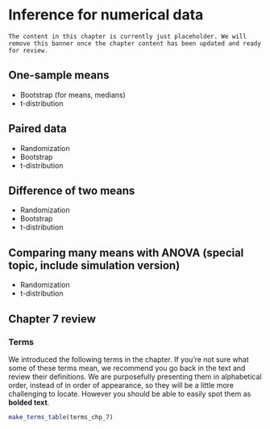 # Inference for numerical data {#inference-num}

```block2
The content in this chapter is currently just placeholder. We will remove this banner once the chapter content has been updated and ready for review.
```

## One-sample means

- Bootstrap (for means, medians)
- t-distribution

## Paired data {#paired-data}

- Randomization 
- Bootstrap
- t-distribution

## Difference of two means

- Randomization 
- Bootstrap
- t-distribution

## Comparing many means with ANOVA (special topic, include simulation version)

- Randomization 
- t-distribution


## Chapter 7 review {#chp7-review}

### Terms

We introduced the following terms in the chapter. 
If you're not sure what some of these terms mean, we recommend you go back in the text and review their definitions.
We are purposefully presenting them in alphabetical order, instead of in order of appearance, so they will be a little more challenging to locate. 
However you should be able to easily spot them as **bolded text**.

```r
make_terms_table(terms_chp_7)
```